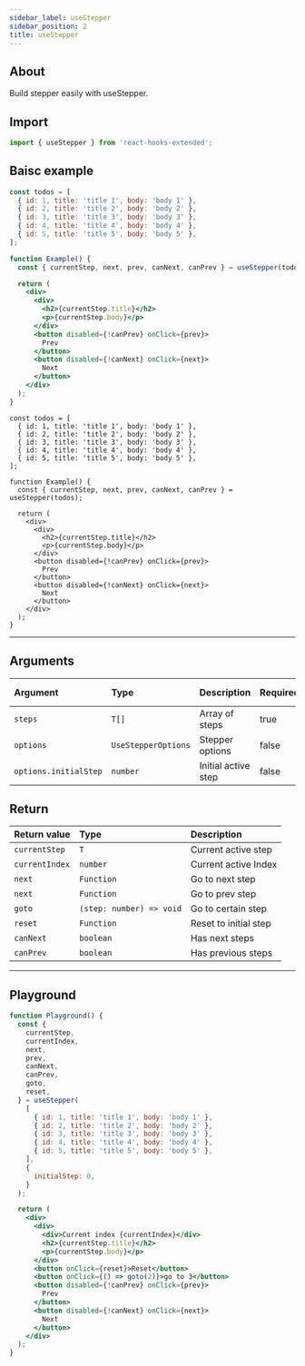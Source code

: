 ```yaml
---
sidebar_label: useStepper
sidebar_position: 2
title: useStepper
---
```



## About

Build stepper easily with useStepper.

## Import

```javascript
import { useStepper } from 'react-hooks-extended';
```

## Baisc example

<Tabs groupId="lng">
  <TabItem value="javascript" label="JavaScript">

```jsx
const todos = [
  { id: 1, title: 'title 1', body: 'body 1' },
  { id: 2, title: 'title 2', body: 'body 2' },
  { id: 3, title: 'title 3', body: 'body 3' },
  { id: 4, title: 'title 4', body: 'body 4' },
  { id: 5, title: 'title 5', body: 'body 5' },
];

function Example() {
  const { currentStep, next, prev, canNext, canPrev } = useStepper(todos);

  return (
    <div>
      <div>
        <h2>{currentStep.title}</h2>
        <p>{currentStep.body}</p>
      </div>
      <button disabled={!canPrev} onClick={prev}>
        Prev
      </button>
      <button disabled={!canNext} onClick={next}>
        Next
      </button>
    </div>
  );
}
```

  </TabItem>
  <TabItem value="typescript" label="TypeScript">

```tsx
const todos = [
  { id: 1, title: 'title 1', body: 'body 1' },
  { id: 2, title: 'title 2', body: 'body 2' },
  { id: 3, title: 'title 3', body: 'body 3' },
  { id: 4, title: 'title 4', body: 'body 4' },
  { id: 5, title: 'title 5', body: 'body 5' },
];

function Example() {
  const { currentStep, next, prev, canNext, canPrev } = useStepper(todos);

  return (
    <div>
      <div>
        <h2>{currentStep.title}</h2>
        <p>{currentStep.body}</p>
      </div>
      <button disabled={!canPrev} onClick={prev}>
        Prev
      </button>
      <button disabled={!canNext} onClick={next}>
        Next
      </button>
    </div>
  );
}
```

  </TabItem>

</Tabs>

---

## Arguments

| Argument              | Type                | Description         | Required | Default value |
| :-------------------- | :------------------ | :------------------ | :------- | :------------ |
| `steps`               | `T[]`               | Array of steps      | true     |               |
| `options`             | `UseStepperOptions` | Stepper options     | false    |               |
| `options.initialStep` | `number`            | Initial active step | false    | 0             |

## Return

| Return value   | Type                     | Description           |
| :------------- | :----------------------- | :-------------------- |
| `currentStep`  | `T`                      | Current active step   |
| `currentIndex` | `number`                 | Current active Index  |
| `next`         | `Function`               | Go to next step       |
| `next`         | `Function`               | Go to prev step       |
| `goto`         | `(step: number) => void` | Go to certain step    |
| `reset`        | `Function`               | Reset to initial step |
| `canNext`      | `boolean`                | Has next steps        |
| `canPrev`      | `boolean`                | Has previous steps    |

---

## Playground

```jsx live
function Playground() {
  const {
    currentStep,
    currentIndex,
    next,
    prev,
    canNext,
    canPrev,
    goto,
    reset,
  } = useStepper(
    [
      { id: 1, title: 'title 1', body: 'body 1' },
      { id: 2, title: 'title 2', body: 'body 2' },
      { id: 3, title: 'title 3', body: 'body 3' },
      { id: 4, title: 'title 4', body: 'body 4' },
      { id: 5, title: 'title 5', body: 'body 5' },
    ],
    {
      initialStep: 0,
    }
  );

  return (
    <div>
      <div>
        <div>Current index {currentIndex}</div>
        <h2>{currentStep.title}</h2>
        <p>{currentStep.body}</p>
      </div>
      <button onClick={reset}>Reset</button>
      <button onClick={() => goto(2)}>go to 3</button>
      <button disabled={!canPrev} onClick={prev}>
        Prev
      </button>
      <button disabled={!canNext} onClick={next}>
        Next
      </button>
    </div>
  );
}
```
